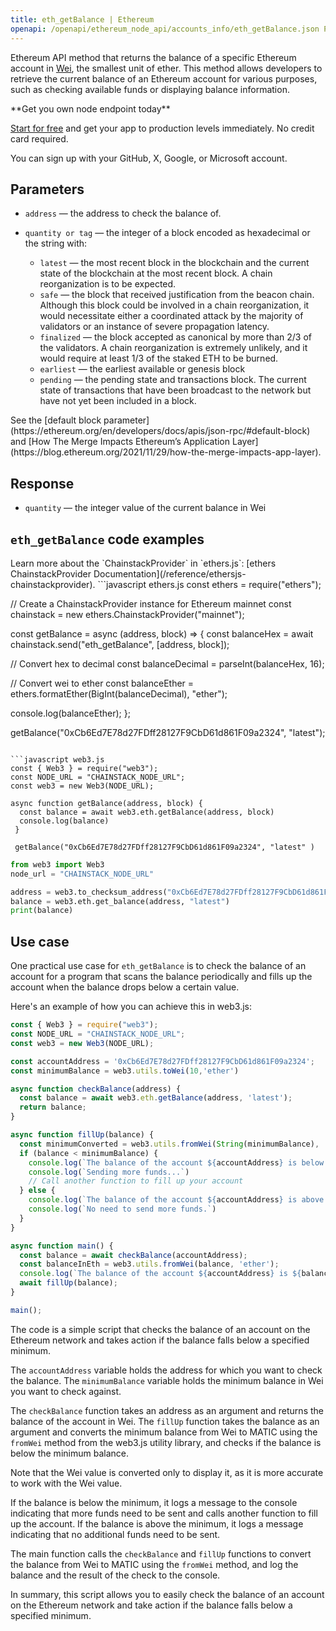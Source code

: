---
title: eth_getBalance | Ethereum
openapi: /openapi/ethereum_node_api/accounts_info/eth_getBalance.json POST /0a9d79d93fb2f4a4b1e04695da2b77a7
---

Ethereum API method that returns the balance of a specific Ethereum account in [Wei](https://www.investopedia.com/terms/w/wei.asp), the smallest unit of ether. This method allows developers to retrieve the current balance of an Ethereum account for various purposes, such as checking available funds or displaying balance information.

<Check>
**Get you own node endpoint today**

[Start for free](https://console.chainstack.com/) and get your app to production levels immediately. No credit card required.

You can sign up with your GitHub, X, Google, or Microsoft account.
</Check>


## Parameters

* `address` — the address to check the balance of.
* `quantity or tag` — the integer of a block encoded as hexadecimal or the string with:

  + `latest` — the most recent block in the blockchain and the current state of the blockchain at the most recent block. A chain reorganization is to be expected.
  + `safe` — the block that received justification from the beacon chain. Although this block could be involved in a chain reorganization, it would necessitate either a coordinated attack by the majority of validators or an instance of severe propagation latency.
  + `finalized` — the block accepted as canonical by more than 2/3 of the validators. A chain reorganization is extremely unlikely, and it would require at least 1/3 of the staked ETH to be burned.
  + `earliest` — the earliest available or genesis block
  + `pending` — the pending state and transactions block. The current state of transactions that have been broadcast to the network but have not yet been included in a block.

<Note>
See the [default block parameter](https://ethereum.org/en/developers/docs/apis/json-rpc/#default-block) and [How The Merge Impacts Ethereum’s Application Layer](https://blog.ethereum.org/2021/11/29/how-the-merge-impacts-app-layer).
</Note>


## Response

* `quantity` — the integer value of the current balance in Wei

## `eth_getBalance` code examples

<Note>
Learn more about the `ChainstackProvider` in `ethers.js`: [ethers ChainstackProvider Documentation](/reference/ethersjs-chainstackprovider).
</Note>

<CodeGroup>
```javascript ethers.js
const ethers = require("ethers");

// Create a ChainstackProvider instance for Ethereum mainnet
const chainstack = new ethers.ChainstackProvider("mainnet");

const getBalance = async (address, block) => {
  const balanceHex = await chainstack.send("eth_getBalance", [address, block]);

  // Convert hex to decimal
  const balanceDecimal = parseInt(balanceHex, 16);

  // Convert wei to ether
  const balanceEther = ethers.formatEther(BigInt(balanceDecimal), "ether");

  console.log(balanceEther);
};

getBalance("0xCb6Ed7E78d27FDff28127F9CbD61d861F09a2324", "latest");
```

```javascript web3.js
const { Web3 } = require("web3");
const NODE_URL = "CHAINSTACK_NODE_URL";
const web3 = new Web3(NODE_URL);

async function getBalance(address, block) {
  const balance = await web3.eth.getBalance(address, block)
  console.log(balance)
 }
 
 getBalance("0xCb6Ed7E78d27FDff28127F9CbD61d861F09a2324", "latest" )
```

```python web3.py
from web3 import Web3  
node_url = "CHAINSTACK_NODE_URL" 

address = web3.to_checksum_address("0xCb6Ed7E78d27FDff28127F9CbD61d861F09a2324")
balance = web3.eth.get_balance(address, "latest") 
print(balance) 
```
</CodeGroup>


## Use case

One practical use case for `eth_getBalance` is to check the balance of an account for a program that scans the balance periodically and fills up the account when the balance drops below a certain value.

Here's an example of how you can achieve this in web3.js:

```javascript inedx.js
const { Web3 } = require("web3");
const NODE_URL = "CHAINSTACK_NODE_URL";
const web3 = new Web3(NODE_URL);

const accountAddress = '0xCb6Ed7E78d27FDff28127F9CbD61d861F09a2324';
const minimumBalance = web3.utils.toWei(10,'ether')

async function checkBalance(address) {
  const balance = await web3.eth.getBalance(address, 'latest');
  return balance;
}

async function fillUp(balance) {
  const minimumConverted = web3.utils.fromWei(String(minimumBalance), 'ether');
  if (balance < minimumBalance) {
    console.log(`The balance of the account ${accountAddress} is below ${minimumConverted} ETH.`);
    console.log(`Sending more funds...`)
    // Call another function to fill up your account
  } else {
    console.log(`The balance of the account ${accountAddress} is above ${minimumConverted} ETH.`);
    console.log(`No need to send more funds.`)
  }
}

async function main() {
  const balance = await checkBalance(accountAddress);
  const balanceInEth = web3.utils.fromWei(balance, 'ether');
  console.log(`The balance of the account ${accountAddress} is ${balanceInEth} ETH. \n`);
  await fillUp(balance);
}

main();
```


The code is a simple script that checks the balance of an account on the Ethereum network and takes action if the balance falls below a specified minimum.

The `accountAddress` variable holds the address for which you want to check the balance. The `minimumBalance` variable holds the minimum balance in Wei you want to check against.

The `checkBalance` function takes an address as an argument and returns the balance of the account in Wei. The `fillUp` function takes the balance as an argument and converts the minimum balance from Wei to MATIC using the `fromWei` method from the web3.js utility library, and checks if the balance is below the minimum balance.

<Note>
Note that the Wei value is converted only to display it, as it is more accurate to work with the Wei value.
</Note>


If the balance is below the minimum, it logs a message to the console indicating that more funds need to be sent and calls another function to fill up the account. If the balance is above the minimum, it logs a message indicating that no additional funds need to be sent.

The main function calls the `checkBalance` and `fillUp` functions to convert the balance from Wei to MATIC using the `fromWei` method, and log the balance and the result of the check to the console.

In summary, this script allows you to easily check the balance of an account on the Ethereum network and take action if the balance falls below a specified minimum.
